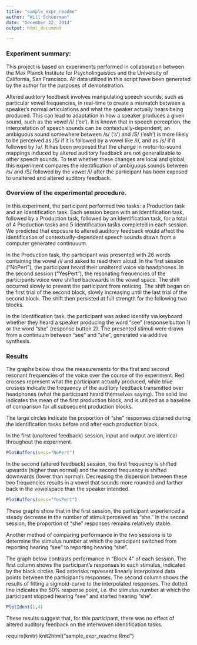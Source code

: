 ```yaml
---
title: "sample_expr_readme"
author: "Will Schuerman"
date: "December 22, 2014"
output: html_document

---
```


### Experiment summary:

This project is based on experiments performed in collaboration between the Max Planck Institute for Psycholinguistics and the University of California, San Francisco. All data utilized in this script have been generated by the author for the purposes of demonstration. 

Altered auditory feedback involves manipulating speech sounds, such as particular vowel frequencies, in real-time to create a mismatch between a speaker's normal articulations and what the speaker actually hears being produced. This can lead to adaptation in how a speaker produces a given sound, such as the vowel /i/ ('ee'). It is known that in speech perception, the interpretation of speech sounds can be contextually-dependent; an ambiguous sound somewhere between /s/ ('s') and /S/ ('esh') is more likely to be perceived as /S/ if it is followed by a vowel like /i/, and as /s/ if it followed by /u/. It has been proposed that the change in motor-to-sound mappings induced by altered auditory feedback are not generalizable to other speech sounds. To test whether these changes are local and global, this experiment compares the identification of ambiguous sounds between /s/ and /S/ followed by the vowel /i/ after the participant has been exposed to unaltered and altered auditory feedback.

### Overview of the experimental procedure.
In this experiment, the participant performed two tasks: a Production task and an Identification task. Each session began with an Identification task, followed by a Production task, followed by an Identification task, for a total of 4 Production tasks and 5 Identification tasks completed in each session. We predicted that exposure to altered auditory feedback would affect the identification of contextually-dependent speech sounds drawn from a computer generated continuuum. 

In the Production task, the participant was presented with 26 words containing the vowel /i/ and asked to read them aloud. In the first session ("NoPert"), the participant heard their unaltered voice via headphones. In the second session ("YesPert"), the resonating frequencies of the participants voice were shifted backwards in the vowel space. The shift occurred slowly to prevent the participant from noticing. The shift began on the first trial of the second block, slowly increasing until the last trial of the second block. The shift then persisted at full strength for the following two blocks.

In the Identification task, the participant was asked identify via keyboard whether they heard a speaker producing the word "see" (response button 1) or the word "she" (response button 2). The presented stimuli were drawn from a continuum between "see" and "she", generated via additive synthesis. 

### Results

The graphs below show the measurements for the first and second resonant frequencies of the voice over the course of the experiment. Red crosses represent what the participant actually produced, while blue crosses indicate the frequency of the auditory feedback transmitted over headphones (what the participant heard themselves saying). The solid line indicates the mean of the first production block, and is utilized as a baseline of comparison for all subsequent production blocks.

The large circles indicate the proportion of "she" responses obtained during the identification tasks before and after each production block. 

In the first (unaltered feedback) session, input and output are identical throughout the experiment.

```r
PlotBuffers(sess="NoPert")
```

In the second (altered feedback) session, the first frequency is shifted upwards (higher than normal) and the second frequency is shifted downwards (lower than normal). Decreasing the dispersion between these two frequencies results in a vowel that sounds more rounded and farther back in the vowelspace than the speaker intended. 

```r
PlotBuffers(sess="YesPert")
```

These graphs show that in the first session, the participant experienced a steady decrease in the number of stimuli perceived as "she." In the second session, the proportion of "she" responses remains relatively stable. 

Another method of comparing performance in the two sessions is to determine the stimulus number at which the participant switched from reporting hearing "see" to reporting hearing "she". 

The graph below contrasts performance in "Block 4" of each session. The first column shows the participant's responses to each stimulus, indicated by the black circles. Red asterisks represent linearly interpolated data points between the participant's responses. The second column shows the results of fitting a sigmoid-curve to the interpolated responses. The dotted line indicates the 50% response point, i.e. the stimulus number at which the participant stopped hearing "see" and started hearing "she".

```r
PlotIdent(1,4)
```

These results suggest that, for this participant, there was no effect of altered auditory feedback on the interwoven identification tasks. 

require(knitr)
knit2html("sample_expr_readme.Rmd")
